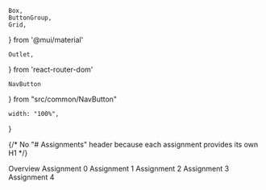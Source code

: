     Box,
    ButtonGroup,
    Grid,
} from '@mui/material'

    Outlet,
} from 'react-router-dom'

    NavButton
} from "src/common/NavButton"

    width: "100%",
}

{/*
No "# Assignments" header because each assignment provides its own H1
*/}

<Grid container spacing={2}>
    <Grid item xs={12} md={3} order={{md: 2}}>
        <Box role="navigation" aria-label="Assignments Links">
            <ButtonGroup orientation="vertical" color="primary" sx={styleButtonGroup}>
                <NavButton to="/assignments" match="equals">Overview</NavButton>
                <NavButton to="/assignments/assignment0">Assignment 0</NavButton>
                <NavButton to="/assignments/assignment1">Assignment 1</NavButton>
                <NavButton to="/assignments/assignment2">Assignment 2</NavButton>
                <NavButton to="/assignments/assignment3">Assignment 3</NavButton>
                <NavButton to="/assignments/assignment4">Assignment 4</NavButton>
            </ButtonGroup>
        </Box>
    </Grid>
    <Grid item xs={12} md={9} order={{md: 1}}>
        <Outlet />
    </Grid>
</Grid>
